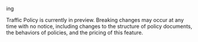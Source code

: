 <Warning>ing

Traffic Policy is currently in preview.
Breaking changes may occur at any time with no notice, including changes to the structure of policy documents, the behaviors of policies, and the pricing of this feature.

</Warning>
